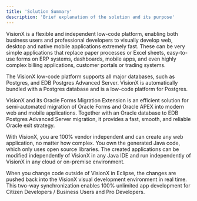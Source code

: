 ```yaml
---
title: 'Solution Summary'
description: 'Brief explanation of the solution and its purpose'
---
```



VisionX is a flexible and independent low-code platform, enabling both business users and professional developers to visually develop web, desktop and native mobile applications extremely fast. These can be very simple applications that replace paper processes or Excel sheets, easy-to-use forms on ERP systems, dashboards, mobile apps, and even  highly complex billing applications, customer portals or trading systems. 

The VisionX low-code platform supports all major databases, such as Postgres, and EDB Postgres Advanced Server. VisionX is automatically bundled with a Postgres database and is a low-code platform for Postgres.

VisionX and its Oracle Forms Migration Extension is an efficient solution for semi-automated migration of Oracle Forms and Oracle APEX into modern web and mobile applications. Together with an Oracle database to EDB Postgres Advanced Server migration, it provides a fast, smooth, and reliable Oracle exit strategy.

With VisionX, you are 100% vendor independent and can create any web application, no matter how complex. You own the generated Java code, which only uses open source libraries. The created applications can be modified independently of VisionX in any Java IDE and run independently of VisionX in any cloud or on-premise environment. 

When you change code outside of VisionX in Eclipse, the changes are pushed back into the VisionX visual development environment in real time. This two-way synchronization enables 100% unlimited app development for Citizen Developers / Business Users and Pro Developers.
